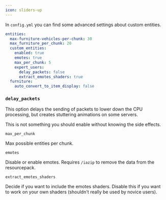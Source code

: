 ```yaml
---
icon: sliders-up
---
```


In `config.yml` you can find some advanced settings about custom entities.

```yaml
entities:
  max-furniture-vehicles-per-chunk: 30
  max_furniture_per_chunk: 20
  custom_entities:
    enabled: true
    emotes: true
    max_per_chunk: 5
    expert_users:
      delay_packets: false
      extract_emotes_shaders: true
  furniture:
    auto_convert_to_item_display: false
```

### `delay_packets`

This option delays the sending of packets to lower down the CPU processing, but creates stuttering animations on some servers.

This is not something you should enable without knowing the side effects.

`max_per_chunk`

Max possible entities per chunk.

`emotes`

Disable or enable emotes. Requires `/iazip` to remove the data from the resourcepack.

`extract_emotes_shaders`

Decide if you want to include the emotes shaders. Disable this if you want to work on your own shaders (shouldn't really be used by novice users).


